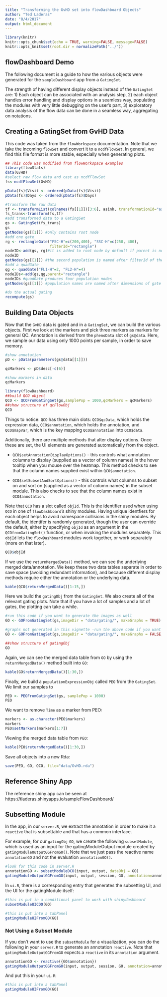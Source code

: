 ```yaml
---
title: "Transforming the GvHD set into flowDashboard Objects"
author: "Ted Laderas"
date: "8/4/2017"
output: html_document
---
```


```r
library(knitr)
knitr::opts_chunk$set(echo = TRUE, warning=FALSE, message=FALSE)
knitr::opts_knit$set(root.dir = normalizePath("../"))
```

## flowDashboard Demo

The following document is a guide to how the various objects were generated for the `sampleDashboard` app from a `GatingSet`.

The strength of having different display objects instead of the `GatingSet` are: 1) Each object can be associated with an analysis step, 2) each object handles error handling and display options in a seamless way, populating the modules with very little debugging on the user's part, 3) exploratory data analysis of the flow data can be done in a seamless way, aggregating on notations.

## Creating a GatingSet from GvHD Data

This code was taken from the `flowWorkspace` documentation. Note that we take the incoming `flowSet` and convert it to a `ncdfFlowSet`. In general, we find this file format is more stable, especially when generating plots. 

```r
## This code was modified from flowWorkspace examples
library(flowStats)
data(GvHD)
#select raw flow data and cast as ncdfFlowSet
fs<-ncdfFlowSet(GvHD)

pData(fs)$Visit <- ordered(pData(fs)$Visit)
pData(fs)$Days <- ordered(pData(fs)$Days)

#transform the raw data
tf <- transformList(colnames(fs[[1]])[3:6], asinh, transformationId="asinh")
fs_trans<-transform(fs,tf)
#add transformed data to a GatingSet
gs <- GatingSet(fs_trans)
gs
getNodes(gs[[1]]) #only contains root node
#add one gate
rg <- rectangleGate("FSC-H"=c(200,400), "SSC-H"=c(250, 400),
                    filterId="rectangle")
nodeID<-add(gs, rg)#it is added to root node by default if parent is not specified
nodeID
getNodes(gs[[1]]) #the second population is named after filterId of the gate
#add a quadGate
qg <- quadGate("FL1-H"=2, "FL2-H"=4)
nodeIDs<-add(gs,qg,parent="rectangle")
nodeIDs #quadGate produces four population nodes
getNodes(gs[[1]]) #population names are named after dimensions of gate if not specified

#do the actual gating
recompute(gs)
```

## Building Data Objects

Now that the `GvHD` data is gated and in a `GatingSet`, we can build the various objects. First we look at the markers and pick three markers as markers for general QC. Annotation is derived from the `phenoData` slot of `gs@data`.  Here, we sample our data using only 1000 points per sample, in order to save memory.

```r
#show annotation
pD <- pData(parameters(gs@data[[1]]))

qcMarkers <- pD$desc[-c(6)]

#show markers in data
qcMarkers

library(flowDashboard)
##build QCO object
QCO <- QCOFromGatingSet(gs,samplePop = 1000,qcMarkers = qcMarkers)
##show structure of qcFlowObj
QCO
```

Things to notice: `QCO` has three main slots: `QCO$qcData`, which holds the expression data, `QCO$annotation`, which holds the annotation, and `QCO$mapVar`, which is the key mapping `QCO$annotation` into `QCO$data`. 

Additionally, there are multiple methods that alter display options. Once these are set, the UI elements are generated automatically from the object.

+ `QCO$setAnnotationDisplayOptions()` - this controls what annotation columns to display (supplied as a vector of column names) in the hover tooltip when you mouse over the heatmap. This method checks to see that the column names supplied exist within `QCO$annotation`.

+ `QCO$setSubsetAndSortOptions()` - this controls what columns to subset on and sort on (supplied as a vector of column names) in the subset module. This also checks to see that the column names exist in `QCO$annotation`.

Note that `QCO` has a slot called `objId`. This is the identifier used when using `QCO` in one of `flowDashboard`'s shiny modules. Having unique identfiers for each object helps to avoid namespace collisions in the shiny modules. By default, the identifer is randomly generated, though the user can override the default, either by specifying `objId` as an argument in the `QCOfromGatingSet()` function, or when invoking the modules separately. This `objId` lets the `flowDashboard` modules work together, or work separately (more on that later). 

```r
QCO$objId
```

If we use the `returnMergedData()` method, we can see the underlying merged data/annotation. We keep these two data tables separate in order to save space (avoiding redundant information), and because different display methods require either the annotation or the underlying data.

```r
kable(QCO$returnMergedData()[1:15,])
```

Here we build the `gatingObj` from the `GatingSet`. We also create all of the relevant gating plots. Note that if you have a lot of samples and a lot of gates, the plotting can take a while. 

```r
#run this code if you want to generate the images as well
GO <- GOFromGatingSet(gs,imageDir = "data/gating/", makeGraphs = TRUE)
```

```r
#graphs not generated in this vignette -run the above code if you want to
GO <- GOFromGatingSet(gs,imageDir = "data/gating/", makeGraphs = FALSE, objId="GO-UPCWK13")

##show structure of gatingObj
GO
```

Again, we can see the merged data table from `GO` by using the `returnMergedData()` method built into `GO`:

```r
kable(GO$returnMergedData()[1:30,])
```

Finally, we build a `populationExpressionObj` called `PEO` from the `GatingSet`. We limit our samples to 

```r
PEO <- PEOFromGatingSet(gs, samplePop = 1000)
PEO
```

We want to remove `Time` as a marker from PEO:

```r
markers <- as.character(PEO$markers)
markers
PEO$setMarkers(markers[1:7])
```

Viewing the merged data table from `PEO`:

```r
kable(PEO$returnMergedData()[1:30,])
```

Save all objects into a new Rda:

```r
save(PEO, GO, QCO, file="data/GvHD.rda")
```

## Reference Shiny App

The reference shiny app can be seen at https://tladeras.shinyapps.io/sampleFlowDashboard/ 

## Subsetting Module

In the app, in our `server.R`, we extract the annotation in order to make it a `reactive` that is subsettable and that has a common interface. 

For example, for our `gatingObj` `GO`, we create the following `subsetModule`, which is used as an input for the gatingModuleOutput module created by `gatingModuleOutputGGFromGO()`. Note that we just pass the reactive name `annotationGO` and not the evaluation `annotationGO()`. 

```r
#look for this code in server.R
annotationGO <- subsetModuleDCO(input, output, dataObj = GO)
gatingModuleOutputGGFromGO(input, output, session, GO, annotation=annotationGO)
```

In `ui.R`, there is a corresponding entry that generates the subsetting UI, and the UI for the gatingModule itself:

```r
#this is put in a conditional panel to work with shinydashboard
subsetModuleUICDO(GO)

#this is put into a tabPanel
gatingModuleUIFromGO(GO)
```

### Not Using a Subset Module

If you don't want to use the `subsetModule` for a visualization, you can do the following in your `server.R` to generate an annotation `reactive`. Note that `gatingModuleOutputGGFromGO` expects a `reactive` in its `annotation` argument.

```r
annotationGO <- reactive({GO$annotation})
gatingModuleOutputGGFromGO(input, output, session, GO, annotation=annotationGO)
```

And put this in your `ui.R`:

```r
#this is put into a tabPanel
gatingModuleUIFromGO(GO)
```

